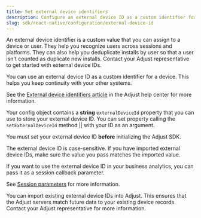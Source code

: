 ```yaml
---
title: Set external device identifiers
description: Configure an external device ID as a custom identifier for a device.
slug: sdk/react-native/configuration/external-device-id
---
```



An external device identifier is a custom value that you can assign to a device or user. They help you recognize users across sessions and platforms. They can also help you deduplicate installs by user so that a user isn't counted as duplicate new installs. Contact your Adjust representative to get started with external device IDs.

You can use an external device ID as a custom identifier for a device. This helps you keep continuity with your other systems.

<Callout type="seealso">

See the [External device identifiers article](https://help.adjust.com/en/article/external-device-identifiers) in the Adjust help center for more information.

</Callout>

Your config object contains a **string** `externalDeviceId` property that you can use to store your external device ID. You can set property calling the <Tooltip>`setExternalDeviceId` method || <SetExternalDeviceIdSig /></Tooltip> with your ID as an argument.

<Callout type="important">

You must set your external device ID **before** initializing the Adjust SDK.

</Callout>

The external device ID is case-sensitive. If you have imported external device IDs, make sure the value you pass matches the imported value.

<SetExternalDeviceId />

If you want to use the external device ID in your business analytics, you can pass it as a session callback parameter. 

<Callout type="seealso">

See [Session parameters](/en/sdk/react-native/features/session-parameters) for more information.

</Callout>

You can import existing external device IDs into Adjust. This ensures that the Adjust servers match future data to your existing device records. Contact your Adjust representative for more information.

